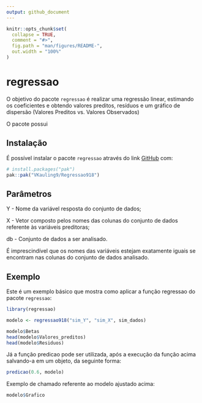 ```yaml
---
output: github_document
---
```


<!-- README.md is generated from README.Rmd. Please edit that file -->

```r
knitr::opts_chunk$set(
  collapse = TRUE,
  comment = "#>",
  fig.path = "man/figures/README-",
  out.width = "100%"
)
```

# regressao

<!-- badges: start -->
<!-- badges: end -->

O objetivo do pacote `regressao` é realizar uma regressão linear, estimando os coeficientes e obtendo valores preditos, resíduos e um gráfico de dispersão (Valores Preditos vs. Valores Observados)

O pacote possui 

## Instalação

É possível instalar o pacote `regressao` através do link [GitHub](https://github.com/) com:

``` r
# install.packages("pak")
pak::pak("VKauling9/Regressao918")
```
## Parâmetros 

Y - Nome da variável resposta do conjunto de dados; 

X - Vetor composto pelos nomes das colunas do conjunto de dados referente às variáveis preditoras;

db - Conjunto de dados a ser analisado.

É imprescindível que os nomes das variáveis estejam exatamente iguais se encontram nas colunas do conjunto de dados analisado.

## Exemplo

Este é um exemplo básico que mostra como aplicar a função regressao do pacote `regressao`:

```r
library(regressao)

modelo <- regressao918("sim_Y", "sim_X", sim_dados)

modelo$Betas
head(modelo$Valores_preditos)
head(modelo$Residuos)
```

Já a função predicao pode ser utilizada, após a execução da função acima salvando-a em um objeto, da seguinte forma:

```r
predicao(0.6, modelo)
```

Exemplo de chamado referente ao modelo ajustado acima:
```r
modelo$Grafico
```


